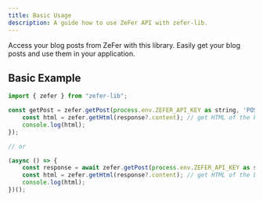 ```yaml
---
title: Basic Usage
description: A guide how to use ZeFer API with zefer-lib.
---
```


Access your blog posts from ZeFer with this library. Easily get your blog posts and use them in your application.

## Basic Example

```javascript
import { zefer } from "zefer-lib";

const getPost = zefer.getPost(process.env.ZEFER_API_KEY as string, 'POST_ID or SLUG/TITLE_ID').then((response) => {  // get specific post
    const html = zefer.getHtml(response?.content); // get HTML of the blog post content
    console.log(html);
});

// or

(async () => {
    const response = await zefer.getPost(process.env.ZEFER_API_KEY as string, 'POST_ID or SLUG/TITLE_ID');  // get specific post
    const html = zefer.getHtml(response?.content); // get HTML of the blog post content
    console.log(html);
})();
```
